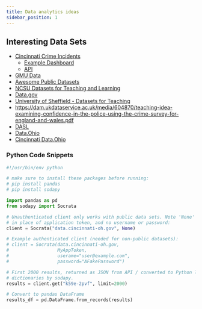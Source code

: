 ```yaml
---
title: Data analytics ideas
sidebar_position: 1
---
```


## Interesting Data Sets
* [Cincinnati Crime Incidents](https://data.cincinnati-oh.gov/safety/PDI-Police-Data-Initiative-Crime-Incidents/k59e-2pvf)
  * [Example Dashboard](https://insights.cincinnati-oh.gov/stories/s/8eaa-xrvz)
  * [API](https://dev.socrata.com/foundry/data.cincinnati-oh.gov/k59e-2pvf)
* [GMU Data](https://infoguides.gmu.edu/find-data/practice)
* [Awesome Public Datasets](https://github.com/awesomedata/awesome-public-datasets)
* [NCSU Datasets for Teaching and Learning](https://www.lib.ncsu.edu/teaching-and-learning-datasets)
* [Data.gov](https://data.gov/)
* [University of Sheffield - Datasets for Teaching](https://www.sheffield.ac.uk/mash/statistics/datasets)
* https://dam.ukdataservice.ac.uk/media/604870/teaching-idea-examining-confidence-in-the-police-using-the-crime-survey-for-england-and-wales.pdf
* [DASL](https://dasl.datadescription.com/)
* [Data.Ohio](https://data.ohio.gov/wps/portal/gov/data/view)
* [Cincinnati Data.Ohio](https://data.cincinnati-oh.gov/browse?category=Thriving+Neighborhoods)




### Python Code Snippets
```python
#!/usr/bin/env python

# make sure to install these packages before running:
# pip install pandas
# pip install sodapy

import pandas as pd
from sodapy import Socrata

# Unauthenticated client only works with public data sets. Note 'None'
# in place of application token, and no username or password:
client = Socrata("data.cincinnati-oh.gov", None)

# Example authenticated client (needed for non-public datasets):
# client = Socrata(data.cincinnati-oh.gov,
#                  MyAppToken,
#                  userame="user@example.com",
#                  password="AFakePassword")

# First 2000 results, returned as JSON from API / converted to Python list of
# dictionaries by sodapy.
results = client.get("k59e-2pvf", limit=2000)

# Convert to pandas DataFrame
results_df = pd.DataFrame.from_records(results)
```
